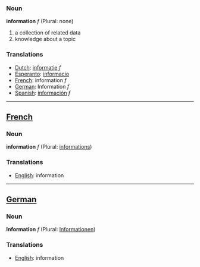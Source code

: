 ===Noun===

'''information''' ''f'' (Plural: none)

# a collection of related data
# knowledge about a topic

===Translations===
*[[Dutch]]: [[informatie]] ''f''
*[[Esperanto]]: [[informacio]]
*[[French]]: information ''f''
*[[German]]: Information ''f''
*[[Spanish]]: [[información]] ''f''

----
==[[French]]==
===Noun===

'''information''' ''f'' (Plural: [[informations]])

===Translations===
*[[English]]: information
----
==[[German]]==
===Noun===

'''Information''' ''f'' (Plural: [[Informationen]])

===Translations===
*[[English]]: information